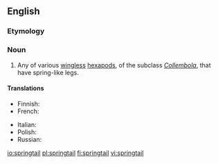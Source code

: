 ==English==

===Etymology===
{{compound|en|spring|tail}}

===Noun===
{{wikipedia}}
{{en-noun}}

# Any of various [[wingless]] [[hexapod]]s, of the subclass ''[[Collembola]]'', that have spring-like legs.

====Translations====
{{trans-top|springtail}}
* Finnish: {{t+|fi|hyppyhäntäinen}}
* French: {{t+|fr|collembole|m}}
{{trans-mid}}
* Italian: {{t|it|collembolo|m}}
* Polish: {{t|pl|skoczogonek|m}}
* Russian: {{t+|ru|колле́мбола|f}}
{{trans-bottom}}

[[io:springtail]]
[[pl:springtail]]
[[fi:springtail]]
[[vi:springtail]]